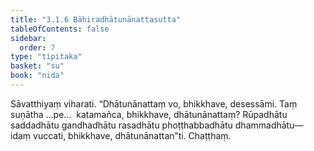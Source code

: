 ```yaml
---
title: "3.1.6 Bāhiradhātunānattasutta"
tableOfContents: false
sidebar:
  order: 7
type: "tipitaka"
basket: "su"
book: "nida"
---
```



<DynamicBreadcrumb />

<Division number="90" book="nida">

<Paragraph number="658" book="nida">
Sāvatthiyaṃ viharati. “Dhātunānattaṃ vo, bhikkhave, desessāmi. Taṃ suṇātha …pe…  katamañca, bhikkhave, dhātunānattaṃ? Rūpadhātu saddadhātu gandhadhātu rasadhātu phoṭṭhabbadhātu dhammadhātu—  idaṃ vuccati, bhikkhave, dhātunānattan”ti.

</Paragraph>
</Division>

<Paragraph number="659" type="center" book="nida">
Chaṭṭhaṃ.
</Paragraph>